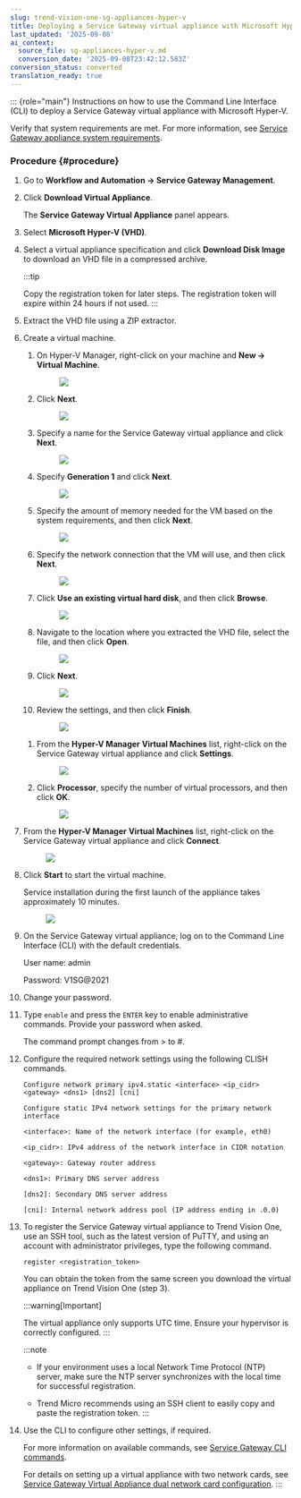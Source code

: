 ```yaml
---
slug: trend-vision-one-sg-appliances-hyper-v
title: Deploying a Service Gateway virtual appliance with Microsoft Hyper-V
last_updated: '2025-09-08'
ai_context:
  source_file: sg-appliances-hyper-v.md
  conversion_date: '2025-09-08T23:42:12.583Z'
conversion_status: converted
translation_ready: true
---
```


::: {role="main"}
Instructions on how to use the Command Line Interface (CLI) to deploy a Service Gateway virtual appliance with Microsoft Hyper-V.

Verify that system requirements are met. For more information, see [Service Gateway appliance system requirements](sg-sys-requirements.mdx).

### Procedure {#procedure}

1.  Go to **Workflow and Automation → Service Gateway Management**.

2.  Click **Download Virtual Appliance**.

    The **Service Gateway Virtual Appliance** panel appears.

3.  Select **Microsoft Hyper-V (VHD)**.

4.  Select a virtual appliance specification and click **Download Disk Image** to download an VHD file in a compressed archive.

    :::tip

    Copy the registration token for later steps. The registration token will expire within 24 hours if not used.
    :::

5.  Extract the VHD file using a ZIP extractor.

6.  Create a virtual machine.

    1.  On Hyper-V Manager, right-click on your machine and **New → Virtual Machine**.

        <figure>
        <img src="./images/sg_hyperv_new=20211115170204.webp" />
        </figure>

    2.  Click **Next**.

        <figure>
        <img src="./images/sg_hyperv_1_beforeyoubegin=20220525104621.webp" />
        </figure>

    3.  Specify a name for the Service Gateway virtual appliance and click **Next**.

        <figure>
        <img src="./images/sg_hyperv_2_name=20211022152937=.webp" />
        </figure>

    4.  Specify **Generation 1** and click **Next**.

        <figure>
        <img src="./images/sg_hyperv_3_generation=20211022153037=.webp" />
        </figure>

    5.  Specify the amount of memory needed for the VM based on the system requirements, and then click **Next**.

        <figure>
        <img src="./images/sg_hyperv_4_memory=20211022153058=.webp" />
        </figure>

    6.  Specify the network connection that the VM will use, and then click **Next**.

        <figure>
        <img src="./images/sg_hyperv_5_networking=20211022153406=.webp" />
        </figure>

    7.  Click **Use an existing virtual hard disk**, and then click **Browse**.

        <figure>
        <img src="./images/sg_hyperv_6_hdd=20211022153447=.webp" />
        </figure>

    8.  Navigate to the location where you extracted the VHD file, select the file, and then click **Open**.

        <figure>
        <img src="./images/sg_hyperv_7_hddfile=20211022153513=.webp" />
        </figure>

    9.  Click **Next**.

        <figure>
        <img src="./images/sg_hyperv_8_hddnext=20211022153608=.webp" />
        </figure>

    10. Review the settings, and then click **Finish**.

        <figure>
        <img src="./images/sg_hyperv_9_finish=20211022155239=.webp" />
        </figure>

    <!-- -->

    1.  From the **Hyper-V Manager** **Virtual Machines** list, right-click on the Service Gateway virtual appliance and click **Settings**.

        <figure>
        <img src="./images/sg_hyperv_11_offstatesettings=20211022161940=.webp" />
        </figure>

    2.  Click **Processor**, specify the number of virtual processors, and then click **OK**.

        <figure>
        <img src="./images/sg_hyperv_12_cpus=20211022162017=.webp" />
        </figure>

7.  From the **Hyper-V Manager** **Virtual Machines** list, right-click on the Service Gateway virtual appliance and click **Connect**.

    <figure>
    <img src="./images/sg_hyperv_13_connect=20211022162114=.webp" />
    </figure>

8.  Click **Start** to start the virtual machine.

    Service installation during the first launch of the appliance takes approximately 10 minutes.

    <figure>
    <img src="./images/sg_hyperv_14_start=20211022162141=.webp" />
    </figure>

9.  On the Service Gateway virtual appliance, log on to the Command Line Interface (CLI) with the default credentials.

    User name: admin

    Password: V1SG@2021

10. Change your password.

11. Type `enable` and press the `ENTER` key to enable administrative commands. Provide your password when asked.

    The command prompt changes from \> to \#.

12. Configure the required network settings using the following CLISH commands.

    `Configure network primary ipv4.static <interface> <ip_cidr> <gateway> <dns1> [dns2] [cni] `

    `Configure static IPv4 network settings for the primary network interface`

    `<interface>: Name of the network interface (for example, eth0)`

    `<ip_cidr>: IPv4 address of the network interface in CIDR notation`

    `<gateway>: Gateway router address`

    `<dns1>: Primary DNS server address`

    `[dns2]: Secondary DNS server address`

    `[cni]: Internal network address pool (IP address ending in .0.0)`

13. To register the Service Gateway virtual appliance to Trend Vision One, use an SSH tool, such as the latest version of PuTTY, and using an account with administrator privileges, type the following command.

    `register <registration_token>`

    You can obtain the token from the same screen you download the virtual appliance on Trend Vision One (step 3).

    :::warning[Important]

    The virtual appliance only supports UTC time. Ensure your hypervisor is correctly configured.
    :::

    :::note

    - If your environment uses a local Network Time Protocol (NTP) server, make sure the NTP server synchronizes with the local time for successful registration.

    - Trend Micro recommends using an SSH client to easily copy and paste the registration token.
    :::

14. Use the CLI to configure other settings, if required.

    For more information on available commands, see [Service Gateway CLI commands](service-gateway-cli-commands.mdx).

    For details on setting up a virtual appliance with two network cards, see [Service Gateway Virtual Appliance dual network card configuration](https://success.trendmicro.com/dcx/s/solution/000292296?language=en_US).
:::
